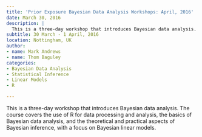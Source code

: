 ```yaml
---
title: 'Prior Exposure Bayesian Data Analysis Workshops: April, 2016'
date: March 30, 2016
description: |
  This is a three-day workshop that introduces Bayesian data analysis. The course covers the use of R for data processing and analysis, the basics of Bayesian data analysis, and the theoretical and practical aspects of Bayesian inference, with a focus on Bayesian linear models.
subtitle: 30 March - 1 April, 2016
location: Nottingham, UK
author:
- name: Mark Andrews
- name: Thom Baguley
categories:
- Bayesian Data Analysis
- Statistical Inference
- Linear Models
- R

---
```


This is a three-day workshop that introduces Bayesian data analysis. The course covers the use of R for data processing and analysis, the basics of Bayesian data analysis, and the theoretical and practical aspects of Bayesian inference, with a focus on Bayesian linear models.
